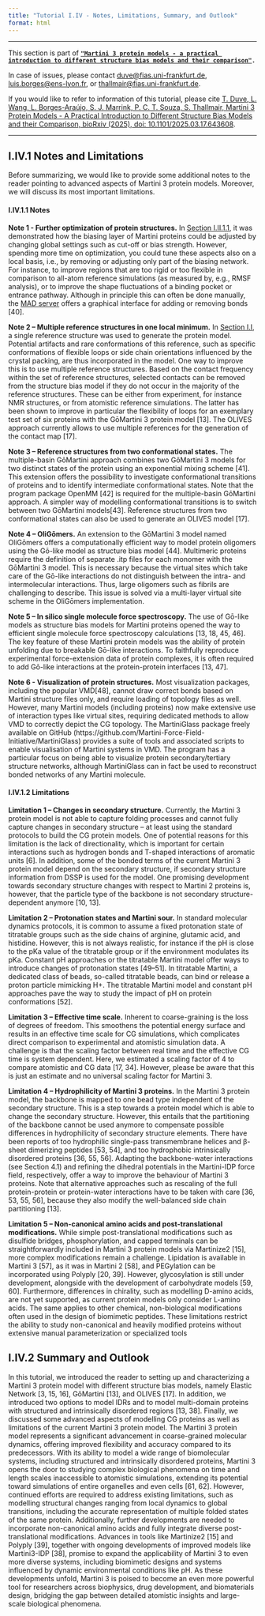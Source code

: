 ```yaml
---
title: "Tutorial I.IV - Notes, Limitations, Summary, and Outlook"
format: html
---
```


<hr>

This section is part of [**`"Martini 3 protein models - a practical introduction to different structure bias models and their comparison"`**](index.qmd)**`.`**

In case of issues, please contact [duve\@fias.uni-frankfurt.de](mailto:%20duve@fias.uni-frankfurt.de), [luis.borges\@ens-lyon.fr](mailto:%20luis.borges@ens-lyon.fr), or [thallmair\@fias.uni-frankfurt.de](mailto:%20thallmair@fias.uni-frankfurt.de).

If you would like to refer to information of this tutorial, please cite [T. Duve, L. Wang, L. Borges-Araújo, S. J. Marrink, P. C. T. Souza, S. Thallmair, Martini 3 Protein Models - A Practical Introduction to Different Structure Bias Models and their Comparison, bioRxiv (2025), doi: 10.1101/2025.03.17.643608](<https://www.biorxiv.org/content/10.1101/2025.03.17.643608v2>).
<hr>

## I.IV.1 Notes and Limitations

Before summarizing, we would like to provide some additional notes to the reader pointing to advanced aspects of Martini 3 protein models. Moreover, we will discuss its most important limitations.

#### I.IV.1.1 Notes

**Note 1 - Further optimization of protein structures.** In [Section I.II.1.1](Tut2.qmd), it was demonstrated how the biasing layer of Martini proteins could be adjusted by changing global settings such as cut-off or bias strength. However, spending more time on optimization, you could tune these aspects also on a local basis, i.e., by removing or adjusting only part of the biasing network. For instance, to improve regions that are too rigid or too flexible in comparison to all-atom reference simulations (as measured by, e.g., RMSF analysis), or to improve the shape fluctuations of a binding pocket or entrance pathway. Although in principle this can often be done manually, the [MAD server](https://mad.ens-lyon.fr/) offers a graphical interface for adding or removing bonds \[40\].

**Note 2 – Multiple reference structures in one local minimum.** In [Section I.I](Tut1.qmd), a single reference structure was used to generate the protein model. Potential artifacts and rare conformations of this reference, such as specific conformations of flexible loops or side chain orientations influenced by the crystal packing, are thus incorporated in the model. One way to improve this is to use multiple reference structures. Based on the contact frequency within the set of reference structures, selected contacts can be removed from the structure bias model if they do not occur in the majority of the reference structures. These can be either from experiment, for instance NMR structures, or from atomistic reference simulations. The latter has been shown to improve in particular the flexibility of loops for an exemplary test set of six proteins with the GōMartini 3 protein model \[13\]. The OLIVES approach currently allows to use multiple references for the generation of the contact map \[17\].

**Note 3 – Reference structures from two conformational states.** The multiple-basin GōMartini approach combines two GōMartini 3 models for two distinct states of the protein using an exponential mixing scheme \[41\]. This extension offers the possibility to investigate conformational transitions of proteins and to identify intermediate conformational states. Note that the program package OpenMM \[42\] is required for the multiple-basin GōMartini approach. A simpler way of modelling conformational transitions is to switch between two GōMartini models\[43\]. Reference structures from two conformational states can also be used to generate an OLIVES model \[17\].

**Note 4 – OliGōmers.** An extension to the GōMartini 3 model named OliGōmers offers a computationally efficient way to model protein oligomers using the Gō-like model as structure bias model \[44\]. Multimeric proteins require the definition of separate .itp files for each monomer with the GōMartini 3 model. This is necessary because the virtual sites which take care of the Gō-like interactions do not distinguish between the intra- and intermolecular interactions. Thus, large oligomers such as fibrils are challenging to describe. This issue is solved via a multi-layer virtual site scheme in the OliGōmers implementation.

**Note 5 – In silico single molecule force spectroscopy.** The use of Gō-like models as structure bias models for Martini proteins opened the way to efficient single molecule force spectroscopy calculations \[13, 18, 45, 46\]. The key feature of these Martini protein models was the ability of protein unfolding due to breakable Gō-like interactions. To faithfully reproduce experimental force-extension data of protein complexes, it is often required to add Gō-like interactions at the protein-protein interfaces \[13, 47\].

**Note 6 - Visualization of protein structures.** Most visualization packages, including the popular VMD\[48\], cannot draw correct bonds based on Martini structure files only, and require loading of topology files as well. However, many Martini models (including proteins) now make extensive use of interaction types like virtual sites, requiring dedicated methods to allow VMD to correctly depict the CG topology. The MartiniGlass package freely available on GitHub (https://github.com/Martini-Force-Field-Initiative/MartiniGlass) provides a suite of tools and associated scripts to enable visualisation of Martini systems in VMD. The program has a particular focus on being able to visualize protein secondary/tertiary structure networks, although MartiniGlass can in fact be used to reconstruct bonded networks of any Martini molecule.

#### I.IV.1.2 Limitations

**Limitation 1 – Changes in secondary structure.** Currently, the Martini 3 protein model is not able to capture folding processes and cannot fully capture changes in secondary structure – at least using the standard protocols to build the CG protein models. One of potential reasons for this limitation is the lack of directionality, which is important for certain interactions such as hydrogen bonds and T-shaped interactions of aromatic units \[6\]. In addition, some of the bonded terms of the current Martini 3 protein model depend on the secondary structure, if secondary structure information from DSSP is used for the model. One promising development towards secondary structure changes with respect to Martini 2 proteins is, however, that the particle type of the backbone is not secondary structure-dependent anymore \[10, 13\].

**Limitation 2 – Protonation states and Martini sour.** In standard molecular dynamics protocols, it is common to assume a fixed protonation state of titratable groups such as the side chains of arginine, glutamic acid, and histidine. However, this is not always realistic, for instance if the pH is close to the pKa value of the titratable group or if the environment modulates its pKa. Constant pH approaches or the titratable Martini model offer ways to introduce changes of protonation states \[49–51\]. In titratable Martini, a dedicated class of beads, so-called titratable beads, can bind or release a proton particle mimicking H+. The titratable Martini model and constant pH approaches pave the way to study the impact of pH on protein conformations \[52\].

**Limitation 3 – Effective time scale.** Inherent to coarse-graining is the loss of degrees of freedom. This smoothens the potential energy surface and results in an effective time scale for CG simulations, which complicates direct comparison to experimental and atomistic simulation data. A challenge is that the scaling factor between real time and the effective CG time is system dependent. Here, we estimated a scaling factor of 4 to compare atomistic and CG data \[17, 34\]. However, please be aware that this is just an estimate and no universal scaling factor for Martini 3.

**Limitation 4 – Hydrophilicity of Martini 3 proteins.** In the Martini 3 protein model, the backbone is mapped to one bead type independent of the secondary structure. This is a step towards a protein model which is able to change the secondary structure. However, this entails that the partitioning of the backbone cannot be used anymore to compensate possible differences in hydrophilicity of secondary structure elements. There have been reports of too hydrophilic single-pass transmembrane helices and β-sheet dimerizing peptides \[53, 54\], and too hydrophobic intrinsically disordered proteins \[36, 55, 56\]. Adapting the backbone-water interactions (see Section 4.1) and refining the dihedral potentials in the Martini-IDP force field, respectively, offer a way to improve the behaviour of Martini 3 proteins. Note that alternative approaches such as rescaling of the full protein-protein or protein-water interactions have to be taken with care \[36, 53, 55, 56\], because they also modify the well-balanced side chain partitioning \[13\].

**Limitation 5 – Non-canonical amino acids and post-translational modifications.** While simple post-translational modifications such as disulfide bridges, phosphorylation, and capped terminals can be straightforwardly included in Martini 3 protein models via Martinize2 \[15\], more complex modifications remain a challenge. Lipidation is available in Martini 3 \[57\], as it was in Martini 2 \[58\], and PEGylation can be incorporated using Polyply \[20, 39\]. However, glycosylation is still under development, alongside with the development of carbohydrate models \[59, 60\]. Furthermore, differences in chirality, such as modelling D-amino acids, are not yet supported, as current protein models only consider L-amino acids. The same applies to other chemical, non-biological modifications often used in the design of biomimetic peptides. These limitations restrict the ability to study non-canonical and heavily modified proteins without extensive manual parameterization or specialized tools

## I.IV.2 Summary and Outlook

In this tutorial, we introduced the reader to setting up and characterizing a Martini 3 protein model with different structure bias models, namely Elastic Network \[3, 15, 16\], GōMartini \[13\], and OLIVES \[17\]. In addition, we introduced two options to model IDRs and to model multi-domain proteins with structured and intrinsically disordered regions \[13, 38\]. Finally, we discussed some advanced aspects of modelling CG proteins as well as limitations of the current Martini 3 protein model. The Martini 3 protein model represents a significant advancement in coarse-grained molecular dynamics, offering improved flexibility and accuracy compared to its predecessors. With its ability to model a wide range of biomolecular systems, including structured and intrinsically disordered proteins, Martini 3 opens the door to studying complex biological phenomena on time and length scales inaccessible to atomistic simulations, extending its potential toward simulations of entire organelles and even cells \[61, 62\]. However, continued efforts are required to address existing limitations, such as modelling structural changes ranging from local dynamics to global transitions, including the accurate representation of multiple folded states of the same protein. Additionally, further developments are needed to incorporate non-canonical amino acids and fully integrate diverse post-translational modifications. Advances in tools like Martinize2 \[15\] and Polyply \[39\], together with ongoing developments of improved models like Martini3-IDP \[38\], promise to expand the applicability of Martini 3 to even more diverse systems, including biomimetic designs and systems influenced by dynamic environmental conditions like pH. As these developments unfold, Martini 3 is poised to become an even more powerful tool for researchers across biophysics, drug development, and biomaterials design, bridging the gap between detailed atomistic insights and large-scale biological phenomena.